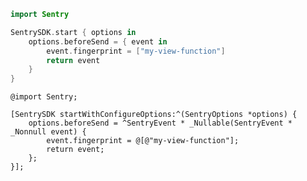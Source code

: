 ```swift
import Sentry

SentrySDK.start { options in
    options.beforeSend = { event in
        event.fingerprint = ["my-view-function"]
        return event
    }
}
```

```objc
@import Sentry;

[SentrySDK startWithConfigureOptions:^(SentryOptions *options) {
    options.beforeSend = ^SentryEvent * _Nullable(SentryEvent * _Nonnull event) {
        event.fingerprint = @[@"my-view-function"];
        return event;
    };
}];
```
